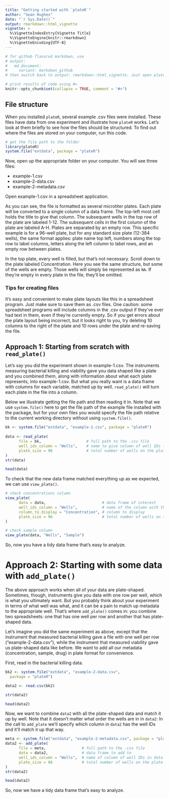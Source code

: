 ```yaml
---
title: "Getting started with `plateR`"
author: "Sean Hughes"
date: "`r Sys.Date()`"
output: rmarkdown::html_vignette
vignette: >
  %\VignetteIndexEntry{Vignette Title}
  %\VignetteEngine{knitr::rmarkdown}
  %\VignetteEncoding{UTF-8}
---
```

```r
# for github flavored markdown, use 
# output:
#   md_document:
#     variant: markdown_github
# then switch back to output: rmarkdown::html_vignette. Just open plateR-basics.md and resave to update time stamp

# print results of code using #>
knitr::opts_chunk$set(collapse = TRUE, comment = "#>")
```


## File structure 

When you installed `plateR`, several example .csv files were installed. These files have data from one experiment and illustrate how `plateR` works. Let's look at them briefly to see how the files should be structured. To find out where the files are stored on your computer, run this code.   

```r
# get the file path to the folder
library(plateR)
system.file("extdata", package = "plateR")
```

Now, open up the appropriate folder on your computer. You will see three files: 

- example-1.csv
- example-2-data.csv
- example-2-metadata.csv

Open example-1.csv in a spreadsheet application. 

As you can see, the file is formatted as several microtiter plates. Each plate will be converted to a single column of a data frame. The top-left most cell holds the title to give that column. The subsequent wells in the top row of the plate are labeled 1-12. The subsequent cells in the first column of the plate are labeled A-H. Plates are separated by an empty row. This specific example is for a 96-well plate, but for any standard size plate (12-384 wells), the same format applies: plate name top left, numbers along the top row to label columns, letters along the left column to label rows, and an empty row between plates. 

In the top plate, every well is filled, but that's not necessary. Scroll down to the plate labeled Concentration. Here you see the same structure, but some of the wells are empty. Those wells will simply be represented as `NA`. If they're empty in every plate in the file, they'll be omitted.

### Tips for creating files
It's easy and convenient to make plate layouts like this in a spreadsheet program. Just make sure to save them as .csv files. One caution: some spreadsheet programs will include columns in the .csv output if they've ever had text in them, even if they're currently empty. So if you get errors about the plate layout being incorrect, but it looks right to you, try deleting 10 columns to the right of the plate and 10 rows under the plate and re-saving the file. 

## Approach 1: Starting from scratch with `read_plate()`
Let's say you did the experiment shown in example-1.csv. The instruments measuring bacterial killing and viability gave you data shaped like a plate and you combined them, along with information about what each plate represents, into example-1.csv. But what you really want is a data frame with columns for each variable, matched up by well. `read_plate()` will turn each plate in the file into a column. 

Below we illustrate getting the file path and then reading it in. Note that we use `system.file()` here to get the file path of the example file installed with the package, but for your own files you would specify the file path relative to the current working directory without using `system.file()`.

```r
bk <- system.file("extdata", "example-1.csv", package = "plateR")
   
data <- read_plate(
      file = bk,                    # full path to the .csv file
      well_ids_column = "Wells",    # name to give column of well IDs (optional)
      plate_size = 96               # total number of wells on the plate (optional)
)
str(data)

head(data)
```

To check that the new data frame matched everything up as we expected, we can use `view_plate()`. 

```r
# check concentrations column
view_plate( 
      data = data,                         # data frame of interest
      well_ids_column = "Wells",           # name of the column with the well IDs
      column_to_display = "Concentration", # column to display 
      plate_size = 96                      # total number of wells on the plate (optional)
)   

# check sample column
view_plate(data, "Wells", "Sample")
```

So, now you have a tidy data frame that's easy to analyze. 

# Approach 2: Starting with some data with `add_plate()`
The above approach works when all of your data are plate-shaped. Sometimes, though, instruments give you data with one row per well, which is what you ultimately want. But you probably think about your experiment in terms of what well was what, and it can be a pain to match up metadata to the appropriate well. That's where `add_plate()` comes in: you combine two spreadsheets: one that has one well per row and another that has plate-shaped data.

Let's imagine you did the same experiment as above, except that the instrument that measured bacterial killing gave a file with one well per row ("example-2-data.csv"), while the instrument that measured viability gave us plate-shaped data like before. We want to add all our metadata (concentration, sample, drug) in plate format for convenience.  

First, read in the bacterial killing data.

```r
bk2 <- system.file("extdata", "example-2-data.csv", 
  package = "plateR")

data2 <- read.csv(bk2)

str(data2)

head(data2)
```

Now, we want to combine `data2` with all the plate-shaped data and match it up by well. Note that it doesn't matter what order the wells are in in `data2`: In the call to `add_plate` we'll specify which column in `data2` has the well IDs and it'll match it up that way. 

```r
meta <- system.file("extdata", "example-2-metadata.csv", package = "plateR")
data2 <- add_plate(
      file = meta,                # full path to the .csv file
      data = data2,               # data frame to add to    
      well_ids_column = "Wells",  # name of column of well IDs in data frame
      plate_size = 96             # total number of wells on the plate (optional)
)
str(data2)

head(data2)
```

So, now we have a tidy data frame that's easy to analyze. 